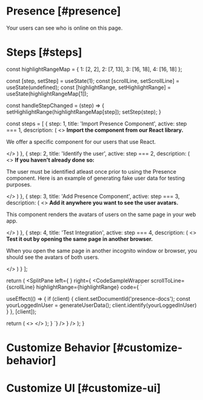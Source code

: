 
# Presence [#presence]

<Subheading>Your users can see who is online on this page.</Subheading>
<PresenceDemo />

# Steps [#steps]


  const highlightRangeMap = {
    1: [2, 2],
    2: [7, 13],
    3: [16, 18],
    4: [16, 18]
  };
  
  const [step, setStep] = useState(1);
  const [scrollLine, setScrollLine] = useState(undefined);
  const [highlightRange, setHighlightRange] = useState(highlightRangeMap[1]);

  const handleStepChanged = (step) => {
    setHighlightRange(highlightRangeMap[step]);
    setStep(step);
  }

  const steps = [
    {
      step: 1,
      title: 'Import Presence Component',
      active: step === 1,
      description: (
        <>
          <strong>Import the component from our React library.</strong>
          <p>We offer a specific component for our users that use React.</p>
        </>
      )
    },
    {
      step: 2,
      title: 'Identify the user',
      active: step === 2,
      description: (
        <>
          <strong>If you haven't already done so:</strong>
          <p>The user must be identified atleast once prior to using the Presence component. Here is an example of generating fake user data for testing purposes.</p>
        </>
      )
    },
    {
      step: 3,
      title: 'Add Presence Component',
      active: step === 3,
      description: (
        <>
          <strong>Add it anywhere you want to see the user avatars.</strong>
          <p>This component renders the avatars of users on the same page in your web app.</p>
        </>
      )
    },
    {
      step: 4,
      title: 'Test Integration',
      active: step === 4,
      description: (
        <>
          <strong>Test it out by opening the same page in another browser.</strong>
          <p>When you open the same page in another incognito window or browser, you should see the avatars of both users.</p>
        </>
      )
    }
  ];

  return (
    <SplitPane
      left={
        <StepList steps={steps} handleStepChanged={handleStepChanged} />
      }
      right={
        <CodeSampleWrapper
          scrollToLine={scrollLine}
          highlightRange={highlightRange}
          code={
`



  useEffect(() => {
    if (client) {
      client.setDocumentId('presence-docs');
      const yourLoggedInUser = generateUserData();
      client.identify(yourLoggedInUser)
    }
  }, [client]);

  return (
    <>
      <SnippylyPresence />
    </>
  );
}
    `}
        />
      }
    />
  );
}

<ReactPresenceOverview />

# Customize Behavior [#customize-behavior]
# Customize UI [#customize-ui]